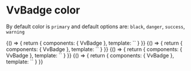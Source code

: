 
<Meta title="Components/Badge/Props/color" />

# VvBadge color

By default color is `primary` and default options are: `black`, `danger`, `success`, `warning`

<Canvas>
	<Story name="black" play={testBadgeVariant}>
		{() => {
			return {
				components: { VvBadge },
				template: `<vv-badge modifiers="black" role="status" value="12" />`
			}
		}}
	</Story>
</Canvas>

<Canvas>
	<Story name="danger" play={testBadgeVariant}>
		{() => {
			return {
				components: { VvBadge },
				template: `<vv-badge modifiers="danger" role="status" value="16" />`
			}
		}}
	</Story>
</Canvas>

<Canvas>
	<Story name="success" play={testBadgeVariant}>
		{() => {
			return {
				components: { VvBadge },
				template: `<vv-badge modifiers="success" role="status" value="10" />`
			}
		}}
	</Story>
</Canvas>

<Canvas>
	<Story name="warning" play={testBadgeVariant}>
		{() => {
			return {
				components: { VvBadge },
				template: `<vv-badge modifiers="warning" role="status" value="8" />`
			}
		}}
	</Story>
</Canvas>
